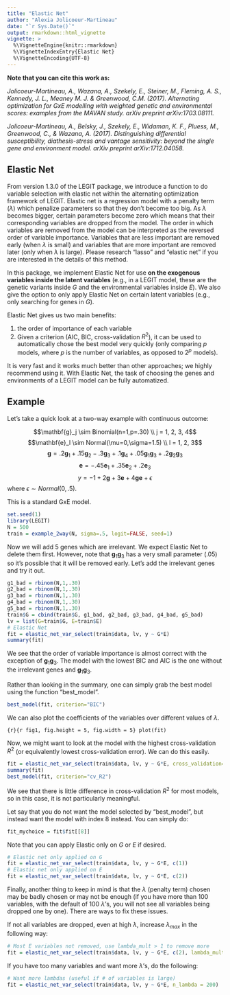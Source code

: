 ---
title: "Elastic Net"
author: "Alexia Jolicoeur-Martineau"
date: "`r Sys.Date()`"
output: rmarkdown::html_vignette
vignette: >
  %\VignetteEngine{knitr::rmarkdown}
  %\VignetteIndexEntry{Elastic Net}
  %\VignetteEncoding{UTF-8}
---

**Note that you can cite this work as: **

*Jolicoeur-Martineau, A., Wazana, A., Szekely, E., Steiner, M., Fleming, A. S., Kennedy, J. L., Meaney M. J. & Greenwood, C.M. (2017). Alternating optimization for GxE modelling with weighted genetic and environmental scores: examples from the MAVAN study. arXiv preprint arXiv:1703.08111.*

*Jolicoeur-Martineau, A., Belsky, J., Szekely, E., Widaman, K. F., Pluess, M., Greenwood, C., & Wazana, A. (2017). Distinguishing differential susceptibility, diathesis-stress and vantage sensitivity: beyond the single gene and environment model. arXiv preprint arXiv:1712.04058.*

## Elastic Net

From version 1.3.0 of the LEGIT package, we introduce a function to do variable selection with elastic net within the alternating optimization framework of LEGIT. Elastic net is a regression model with a penalty term ($\lambda$) which penalize parameters so that they don't become too big. As $\lambda$ becomes bigger, certain parameters become zero which means that their corresponding variables are dropped from the model. The order in which variables are removed from the model can be interpreted as the reversed order of variable importance. Variables that are less important are removed early (when $\lambda$ is small) and variables that are more important are removed later (only when $\lambda$ is large). Please research "lasso" and "elastic net" if you are interested in the details of this method.

In this package, we implement Elastic Net for use **on the exogenous variables inside the latent variables** (e.g., in a LEGIT model, these are the genetic variants inside $G$ and the environmental variables inside $E$). We also give the option to only apply Elastic Net on certain latent variables (e.g., only searching for genes in $G$).

Elastic Net gives us two main benefits:

1. the order of importance of each variable
2. Given a criterion (AIC, BIC, cross-validation $R^2$), it can be used to automatically chose the best model very quickly (only comparing $p$ models, where $p$ is the number of variables, as opposed to $2^p$ models).

It is very fast and it works much better than other approaches; we highly recommend using it. With Elastic Net, the task of choosing the genes and environments of a LEGIT model can be fully automatized.

## Example

Let's take a quick look at a two-way example with continuous outcome:

$$\mathbf{g}_j \sim Binomial(n=1,p=.30) \\ j = 1, 2, 3, 4$$
$$\mathbf{e}_l \sim Normal(\mu=0,\sigma=1.5) \\ l = 1, 2, 3$$
$$\mathbf{g} = .2\mathbf{g}_1 + .15\mathbf{g}_2 - .3\mathbf{g}_3 + .1\mathbf{g}_4 + .05\mathbf{g}_1\mathbf{g}_3 + .2\mathbf{g}_2\mathbf{g}_3 $$ 
$$ \mathbf{e} = -.45\mathbf{e}_1 + .35\mathbf{e}_2 + .2\mathbf{e}_3$$
$$y = -1 + 2\mathbf{g} + 3\mathbf{e} + 4\mathbf{ge} + \epsilon $$
where $\epsilon \sim Normal(0,.5)$.


This is a standard GxE model.

```{r}
set.seed(1)
library(LEGIT)
N = 500
train = example_2way(N, sigma=.5, logit=FALSE, seed=1)
```

Now we will add 5 genes which are irrelevant. We expect Elastic Net to delete them first. However, note that $\mathbf{g}_1\mathbf{g}_3$ has a very small parameter ($.05$) so it's possible that it will be removed early. Let's add the irrelevant genes and try it out.

```{r}
g1_bad = rbinom(N,1,.30)
g2_bad = rbinom(N,1,.30)
g3_bad = rbinom(N,1,.30)
g4_bad = rbinom(N,1,.30)
g5_bad = rbinom(N,1,.30)
train$G = cbind(train$G, g1_bad, g2_bad, g3_bad, g4_bad, g5_bad)
lv = list(G=train$G, E=train$E)
# Elastic Net
fit = elastic_net_var_select(train$data, lv, y ~ G*E)
summary(fit)
```

We see that the order of variable importance is almost correct with the exception of $\mathbf{g}_1\mathbf{g}_3$. The model with the lowest BIC and AIC is the one without the irrelevant genes and $\mathbf{g}_1\mathbf{g}_3$.

Rather than looking in the summary, one can simply grab the best model using the function "best_model".


```{r}
best_model(fit, criterion="BIC")
```

We can also plot the coefficients of the variables over different values of $\lambda$. 

```{r}{r fig1, fig.height = 5, fig.width = 5}
plot(fit)
```

Now, we might want to look at the model with the highest cross-validation $R^2$ (or equivalently lowest cross-validation error). We can do this easily.

```{r}
fit = elastic_net_var_select(train$data, lv, y ~ G*E, cross_validation=TRUE, cv_iter=5, cv_folds=10)
summary(fit)
best_model(fit, criterion="cv_R2")
```

We see that there is little difference in cross-validation $R^2$ for most models, so in this case, it is not particularly meaningful.

Let say that you do not want the model selected by "best_model", but instead want the model with index 8 instead. You can simply do:
```{r}
fit_mychoice = fit$fit[[8]]
```

Note that you can apply Elastic only on $G$ or $E$ if desired.

```{r}
# Elastic net only applied on G
fit = elastic_net_var_select(train$data, lv, y ~ G*E, c(1))
# Elastic net only applied on E
fit = elastic_net_var_select(train$data, lv, y ~ G*E, c(2))
```

Finally, another thing to keep in mind is that the $\lambda$ (penalty term) chosen may be badly chosen or may not be enough (if you have more than 100 variables, with the default of 100 $\lambda$'s, you will not see all variables being dropped one by one). There are ways to fix these issues. 

If not all variables are dropped, even at high $\lambda$, increase $\lambda_{max}$ in the following way:

```{r}
# Most E variables not removed, use lambda_mult > 1 to remove more
fit = elastic_net_var_select(train$data, lv, y ~ G*E, c(2), lambda_mult=5)
```

If you have too many variables and want more $\lambda$'s, do the following:

```{r}
# Want more lambdas (useful if # of variables is large)
fit = elastic_net_var_select(train$data, lv, y ~ G*E, n_lambda = 200)
```

